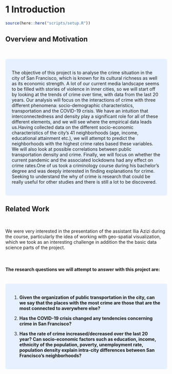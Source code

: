 # 1 Introduction

```r
source(here::here("scripts/setup.R"))
```

## Overview and Motivation

<br>

<style>
div.blue { background-color:#e6f0ff; border-radius: 5px; padding: 20px;}
</style>
<div class = "blue">

The objective of this project is to analyse the crime situation in the city  of San Francisco, which is known for its cultural richness as well as its economic strength.  A lot of our current media landscape seems to be filled with stories of violence in inner cities, so we will start off by looking at the trends  of crime over time, with data from the last 20 years. Our analysis will focus on the interactions of crime with three different phenomena: socio-demographic characteristics, transportation and the COVID-19 crisis. We have an intuition that interconnectedness and density play a significant role for all of these different elements, and we will see where the empirical data leads us.Having collected data on the different socio-economic characteristics of the city’s 41 neighborhoods (age, income, educational attainment etc.), we will attempt to predict the neighborhoods with the highest crime rates based these variables. We will also look at possible correlations between public transportation density and crime. Finally, we will focus on whether the current pandemic and the associated lockdowns had any effect on crime rates.One of us took a criminology course during his bachelor's degree and was deeply interested in finding explanations for crime. Seeking to understand the why of crime is research that could be really useful for other studies and there is still a lot to be discovered.

</div>

## Related Work

<br>

We were very interested in the presentation of the assistant Ilia Azizi during the course, particularly the idea of working with geo-spatial visualization, which we took as an interesting challenge in addition the the basic data science parts of the project.

<br>

#### The research questions we will attempt to answer with this project are:

<br>
<style>
div.blue { background-color:#e6f0ff; border-radius: 5px; padding: 20px;}
</style>
<div class = "blue">

1. **Given the organization of public transportation in the city, can we say that the places with the most crime are those that are the most connected to averywhere else?**

2. **Has the COVID-19 crisis changed any tendencies concerning crime in San Francisco?**

3. **Has the rate of crime increased/decreased over the last 20 year? Can socio-economic factors such as education, income, ethnicity of the population, poverty, unemployment rate, population density explain intra-city differences between San Francisco's neighborhoods?**

</div>

<br>



